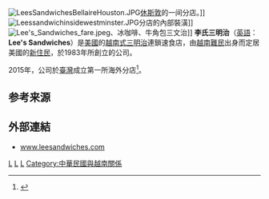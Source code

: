 {{Expand|time=2017-03-06T08:05:06+00:00}}
{{Refimprove|time=2017-03-06T08:05:06+00:00}}
{{Infobox company
| name           = Lee's Sandwiches<br /><small>李氏三明治</small>
| logo           = [[File:Lee's_Sandwiches_logo.svg|210px]]
| foundation     = 1983
| predecessor    = Lee Bros. Foodservices, Inc
| type           = [[私人公司|私人公司]]
| location       = [[美国|美国]][[加利福尼亚州|加利福尼亚州]][[聖荷西_(加利福尼亞州)|聖荷西]]
| locations      = 63
| area_served    = [[美国|美国]][[加利福尼亚州|加利福尼亚州]]<br>[[美国|美国]][[德克萨斯州|德克萨斯州]]<br>[[美国|美国]][[亞利桑那州|亞利桑那州]]<br>[[美国|美国]][[内华达州|内华达州]]<br>[[美国|美国]][[犹他州|犹他州]]<br>[[美国|美国]][[奧克拉荷馬州|奧克拉荷馬州]]<br>[[美国|美国]][[俄勒冈州|俄勒冈州]]<br>[[美国|美国]][[弗吉尼亚州|弗吉尼亚州]]<br>[[美国|美国]][[喬治亞州|喬治亞州]]<br>[[美国|美国]][[马里兰州|马里兰州]]<br>[[美国|美国]][[华盛顿哥伦比亚特区|华盛顿哥伦比亚特区]]<br>[[中華民國|中華民國]][[臺灣|臺灣]]
| key_people     = [[黎文昭|黎文昭]]<br>[[黎文響|黎文響]]（创立者）
| industry       = [[食物|食物]]
| caption        = 「全球最大越南式三明治連鎖品牌」
| products       = [[越南式三明治|越南式三明治]]
| homepage       = [http://leesandwiches.com/ http://leesandwiches.com/]
}}
[[File:LeesSandwichesBellaireHouston.JPG|right]][[休斯敦|休斯敦]]的一间分店。]]
[[File:Leessandwichinsidewestminster.JPG|thumb]]分店的內部裝潢]]
[[File:Lee's_Sandwiches_fare.jpeg|thumb]]、冰咖啡、牛角包三文治]]
'''李氏三明治'''（[[英語|英語]]：'''Lee's Sandwiches'''）是[[美國|美國]]的[[越南式三明治|越南式三明治]]連鎖速食店，由[[越南|越南]][[難民|難民]]出身而定居美國的[[新住民|新住民]]，於1983年所創立的公司。

2015年，公司於[[臺灣|臺灣]]成立第一所海外分店<ref>{{Cite web |url=http://www.prnewswire.com/news-releases/lees-sandwiches-goes-international--opens-first-shop-in-taiwan-300123768.html |title=Lee's Sandwiches Goes International - Opens First Shop in Taiwan |access-date=2017-03-06 |archive-url=https://web.archive.org/web/20170228165526/https://www.prnewswire.com/news-releases/lees-sandwiches-goes-international--opens-first-shop-in-taiwan-300123768.html |archive-date=2017-02-28 |dead-url=yes }}</ref>。

==参考来源==
{{Reflist}}

==外部連結==
{{Commonscat|Lee's Sandwiches}}
*{{en}}[http://leesandwiches.com/ www.leesandwiches.com] {{Wayback|url=http://leesandwiches.com/ |date=20210314182508 }}

{{臺灣與越南關係}}

[[Category:美國連鎖速食店|L]]
[[Category:聖荷西公司|L]]
[[Category:1983年成立的公司|L]]
[[Category:中華民國與越南關係|Category:中華民國與越南關係]]